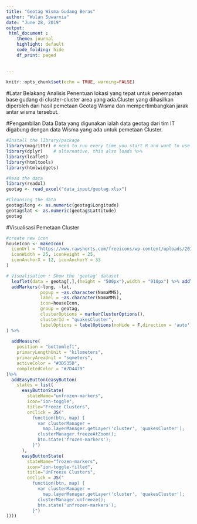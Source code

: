 ---
title: "Geotag Wisma Gudang Beras"
author: "Wulan Suwarnia"
date: "June 28, 2019"
output: 
 html_document :
    theme: journal
    highlight: default
    code_folding: hide
    df_print: paged
  
  
---

```{r setup, include=FALSE}
knitr::opts_chunk$set(echo = TRUE, warning=FALSE)
```

#Latar Belakang Analisis 
Penentuan lokasi yang tepat untuk penempatan base gudang di cluster-cluster area yang ada.Cluster yang dihasilkan diperoleh dari hasil pemetaan Geotag Wisma dan mempertimbangkan jarak antar wisma tersebut.

#Pengambilan Data
Data yang digunakan ialah data geotag dari tim IT digabung dengan data Wisma yang ada untuk pemetaan Cluster.

```{r results='unhide', message=FALSE, warning=FALSE}
#Install the lIbrary/package
library(magrittr) # need to run every time you start R and want to use %>%
library(dplyr)    # alternative, this also loads %>%
library(leaflet)
library(htmltools)
library(htmlwidgets)

#Read the data
library(readxl)
geotag <- read_excel("data_input/geotag.xlsx")

#Cleansing the data
geotag$long <- as.numeric(geotag$Longitude)
geotag$lat <- as.numeric(geotag$Lattitude)
geotag
```

#Visualisasi Pemetaan Cluster
```{r results='unhide', message=FALSE, warning=FALSE}
#create new icon
houseIcon <- makeIcon(
  iconUrl = "https://www.rawshorts.com/freeicons/wp-content/uploads/2017/01/orange_repicthousebase_1484336388.png",
  iconWidth = 25, iconHeight = 25,
  iconAnchorX = 12, iconAnchorY = 33
)

# Visualisation : Show the 'geotag' dataset
  leaflet(data = geotag[,],(height = "500px"),width = "910px") %>% addTiles() %>%
  addMarkers(~long, ~lat, 
             popup = ~as.character(NamaMMS), 
             label = ~as.character(NamaMMS), 
             icon=houseIcon,
             group = geotag,
             clusterOptions = markerClusterOptions(),
             clusterId = "quakesCluster",
             labelOptions = labelOptions(noHide = F,direction = 'auto')
) %>%
 
  addMeasure(
    position = "bottomleft",
    primaryLengthUnit = "kilometers",
    primaryAreaUnit = "sqmeters",
    activeColor = "#3D535D",
    completedColor = "#7D4479"
)%>%
  addEasyButton(easyButton(
    states = list(
      easyButtonState(
        stateName="unfrozen-markers",
        icon="ion-toggle",
        title="Freeze Clusters",
        onClick = JS("
          function(btn, map) {
            var clusterManager =
              map.layerManager.getLayer('cluster', 'quakesCluster');
            clusterManager.freezeAtZoom();
            btn.state('frozen-markers');
          }")
      ),
      easyButtonState(
        stateName="frozen-markers",
        icon="ion-toggle-filled",
        title="UnFreeze Clusters",
        onClick = JS("
          function(btn, map) {
            var clusterManager =
              map.layerManager.getLayer('cluster', 'quakesCluster');
            clusterManager.unfreeze();
            btn.state('unfrozen-markers');
          }")
))))
  
  
```




